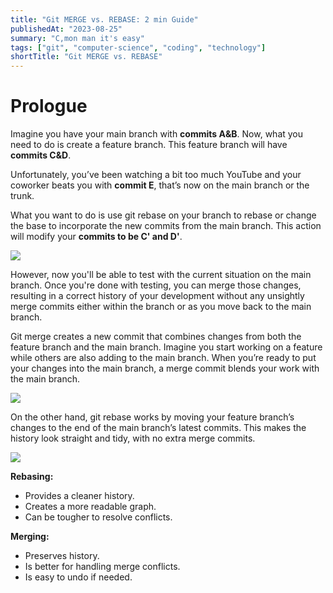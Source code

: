 ```yaml
---
title: "Git MERGE vs. REBASE: 2 min Guide"
publishedAt: "2023-08-25"
summary: "C,mon man it's easy"
tags: ["git", "computer-science", "coding", "technology"]
shortTitle: "Git MERGE vs. REBASE"
---
```


# Prologue

Imagine you have your main branch with **commits A&B**. Now, what you need to do
is create a feature branch. This feature branch will have **commits C&D**.

Unfortunately, you’ve been watching a bit too much YouTube and your coworker
beats you with **commit E**, that’s now on the main branch or the trunk.

What you want to do is use git rebase on your branch to rebase or change the
base to incorporate the new commits from the main branch. This action will
modify your **commits to be C' and D'**.

<Image width={600} height={400} src="/blog/rebase/rebase2.gif" />

However, now you'll be able to test with the current situation on the main
branch. Once you're done with testing, you can merge those changes, resulting in
a correct history of your development without any unsightly merge commits either
within the branch or as you move back to the main branch.

Git merge creates a new commit that combines changes from both the feature
branch and the main branch. Imagine you start working on a feature while others
are also adding to the main branch. When you’re ready to put your changes into
the main branch, a merge commit blends your work with the main branch.

<Image width={600} height={400} src="/blog/rebase/image.png" />

On the other hand, git rebase works by moving your feature branch’s changes to
the end of the main branch’s latest commits. This makes the history look
straight and tidy, with no extra merge commits.

<Image width={600} height={400} src="/blog/rebase/rebase4.webp" />

**Rebasing:**
- Provides a cleaner history.
- Creates a more readable graph.
- Can be tougher to resolve conflicts.

**Merging:**
- Preserves history.
- Is better for handling merge conflicts.
- Is easy to undo if needed.